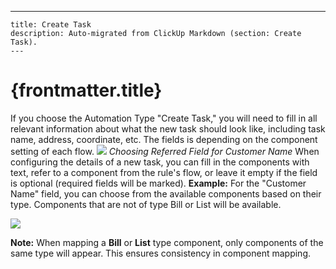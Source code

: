 ---
    title: Create Task
    description: Auto-migrated from ClickUp Markdown (section: Create Task).
    ---

# {frontmatter.title}

If you choose the Automation Type "Create Task," you will need to fill in all relevant information about what the new task should look like, including task name, address, coordinate, etc. The fields is depending on the component setting of each flow.
![](https://t3837933.p.clickup-attachments.com/t3837933/79af8eae-529d-4aa1-a1b7-96f9f9a05e85/image.png)
_Choosing Referred Field for Customer Name_
When configuring the details of a new task, you can fill in the components with text, refer to a component from the rule's flow, or leave it empty if the field is optional (required fields will be marked). **Example:** For the "Customer Name" field, you can choose from the available components based on their type. Components that are not of type Bill or List will be available.

![](https://t3837933.p.clickup-attachments.com/t3837933/ac0ae26d-8ae3-4e6c-bd88-ec7c96d64c00/image.png)

**Note:** When mapping a **Bill** or **List** type component, only components of the same type will appear. This ensures consistency in component mapping.
